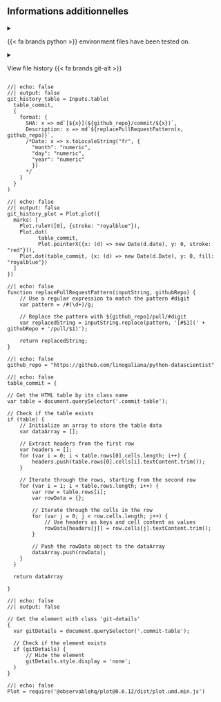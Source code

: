 ## Informations additionnelles {-}


<details>
<summary>

{{< fa brands python >}} environment files have been tested on.

</summary>

```python
#| echo: false
#| output: asis
from datetime import datetime
today = datetime.today().strftime('%Y-%m-%d')
print(
  f"Latest built version: {today}"
)
```

Python version used: 

```python
#| echo: false
import sys
sys.version
```

<div class="git-details">

{{< pip-freeze >}}

</div>

</details>


<details>
<summary>

View file history {{< fa brands git-alt >}}

</summary>

```ojs
//| echo: false
md`Ce fichier a été modifié __${table_commit.length}__ fois depuis sa création le ${creation_string} (dernière modification le ${last_modification_string})`
```


```ojs
//| echo: false
creation = d3.min(
  table_commit.map(d => new Date(d.Date))
)

last_modification = d3.max(
  table_commit.map(d => new Date(d.Date))
)

creation_string = creation.toLocaleString("fr", {
  "day": "numeric",
  "month": "long",
  "year": "numeric"
})

last_modification_string = last_modification.toLocaleString("fr", {
  "day": "numeric",
  "month": "long",
  "year": "numeric"
})

```


```ojs
//| echo: false
html`<div>${git_history_table}</div>`
```

```ojs
//| echo: false
html`<div>${git_history_plot}</div>`
```

{{< rev-history >}}


</details>

```ojs
//| echo: false
//| output: false
git_history_table = Inputs.table(
  table_commit,
  {
    format: {
      SHA: x => md`[${x}](${github_repo}/commit/${x})`,
      Description: x => md`${replacePullRequestPattern(x, github_repo)}`,
      /*Date: x => x.toLocaleString("fr", {
        "month": "numeric",
        "day": "numeric",
        "year": "numeric"
        })
      */
    }
  }
)
```

```ojs
//| echo: false
//| output: false
git_history_plot = Plot.plot({
  marks: [
    Plot.ruleY([0], {stroke: "royalblue"}),
    Plot.dot(
          table_commit,
          Plot.pointerX({x: (d) => new Date(d.date), y: 0, stroke: "red"})),
    Plot.dot(table_commit, {x: (d) => new Date(d.Date), y: 0, fill: "royalblue"})
  ]
})
```


```ojs
//| echo: false
function replacePullRequestPattern(inputString, githubRepo) {
    // Use a regular expression to match the pattern #digit
    var pattern = /#(\d+)/g;

    // Replace the pattern with ${github_repo}/pull/#digit
    var replacedString = inputString.replace(pattern, '[#$1](' + githubRepo + '/pull/$1)');

    return replacedString;
}
```


```ojs
//| echo: false
github_repo = "https://github.com/linogaliana/python-datascientist"
```

```ojs
//| echo: false
table_commit = {

// Get the HTML table by its class name
var table = document.querySelector('.commit-table');

// Check if the table exists
if (table) {
    // Initialize an array to store the table data
    var dataArray = [];

    // Extract headers from the first row
    var headers = [];
    for (var i = 0; i < table.rows[0].cells.length; i++) {
        headers.push(table.rows[0].cells[i].textContent.trim());
    }

    // Iterate through the rows, starting from the second row
    for (var i = 1; i < table.rows.length; i++) {
        var row = table.rows[i];
        var rowData = {};

        // Iterate through the cells in the row
        for (var j = 0; j < row.cells.length; j++) {
            // Use headers as keys and cell content as values
            rowData[headers[j]] = row.cells[j].textContent.trim();
        }

        // Push the rowData object to the dataArray
        dataArray.push(rowData);
    }
  }

  return dataArray

}
```

```ojs
//| echo: false
//| output: false

// Get the element with class 'git-details'
{
  var gitDetails = document.querySelector('.commit-table');

  // Check if the element exists
  if (gitDetails) {
      // Hide the element
      gitDetails.style.display = 'none';
  }
}
```

```ojs
//| echo: false
Plot = require('@observablehq/plot@0.6.12/dist/plot.umd.min.js')
```



